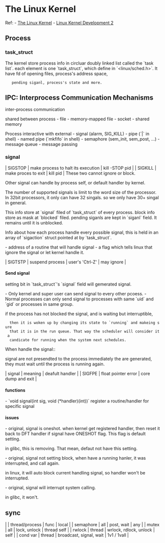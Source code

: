 = The Linux Kernel =
Ref:
- [[http://www.tldp.org/LDP/tlk/tlk-toc.html|The Linux Kernel]]
- [[http://www.makelinux.net/books/lkd2/?u=ch03lev1sec1|Linux Kernel Development 2]]

== Process ==
=== task_struct ===
The kernel store process info in circluar doubly linked list called the
`task list`. each element is one `task_struct`, which define in
`<linux/sched.h>`. It have fd of opening files, process's address space,
    pending siganl, process's state and more.

== IPC: Interprocess Communication Mechanisms ==
inter-process communication

shared between process
- file
- memory-mapped file
- socket
- shared memory

Process interactive with external
- signal (alarm, SIG_KILL)
- pipe (`|` in shell)
- named pipe (`mkfifo` in shell)
- semaphore (sem_init, sem_post, ...)
- message queue
- message passing
=== signal ===
| SIGSTOP | make process to halt its execution | kill -STOP pid |
| SIGKILL | make proces to exit                | kill pid       |
These two cannot ignore or block.

Other signal can handle by process self, or default handler by kernel.

The number of supported signals is limit to the word size of the processor. In
32bit processors, it only can have 32 singals. so we only have 30+ singal in
general.

This info store at `signal` filed of `task_struct` of every process.
block info store as mask at `blocked` filed. pending siganls are kept in
`siganl` field. It remains until it is unblocked.

Info about how each process handle every possible signal, this is held in an
array of `sigaction` struct pointed at by `task_struct`.

- address of a routine that will handle signal
- a flag which tells linux that ignore the signal or let kernel handle it.

| SIGTSTP | suspend process | user's 'Ctrl-Z' | may ignore |
==== Send signal ====
setting bit in `task_struct`'s `signal` field will gemerated signal.

- Only kernel and super user can send signal to every other pcoess.
- Normal processes can only send signal to processes with same `uid` and `gid`
or processes in same group.

if the process has not blocked the signal, and is waiting but interruptible,
   then it is woken up by changing its state to `running` and makeing sure
   that it is in the run queue. That way the scheduler will consider it a
   candicate for running when the system next schedules.

When handle the signal::

signal are not presendted to the process immediately the are generated, they
must wait until the process is running again.


| signal | meaning             | deafult handler    |
| SIGFPE | float pointer error | core dump and exit |

==== functions ====
- `void signal(int sig, void (*handler)(int))`
register a routine/handler for specific signal

==== issues ====
- original, signal is oneshot. when kernel get registered handler, then reset
it back to DFT handler if signal have ONESHOT flag. This flag is default
setting.

in glibc, this is removing. That mean, defaut not have this setting.

- original, signal not setting block, when have a running hanler, it was
interrupted, and call again.

in linux, it will auto block current handling signal, so handler won't be
interrupted.

- original, signal will interrupt system calling.

in glibc, it won't.
== sync ==
|           | thread/process | func                     | local       |
| semaphore | all            | post, wait               | any         |
| mutex     | all            | lock, unlock             | thread self |
| rwlock    | thread         | wrlock, rdlock, unlock   | self        |
| cond var  | thread         | broadcast,  signal, wait | 1v1 / 1vall |
